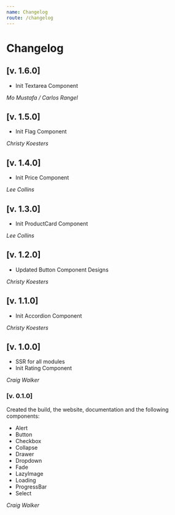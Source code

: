 ```yaml
---
name: Changelog
route: /changelog
---
```


# Changelog

## [v. 1.6.0]

- Init Textarea Component

_Mo Mustafa / Carlos Rangel_

## [v. 1.5.0]

- Init Flag Component

_Christy Koesters_

## [v. 1.4.0]

- Init Price Component

_Lee Collins_

## [v. 1.3.0]

- Init ProductCard Component

_Lee Collins_

## [v. 1.2.0]

- Updated Button Component Designs

_Christy Koesters_

## [v. 1.1.0]

- Init Accordion Component

_Christy Koesters_

## [v. 1.0.0]

- SSR for all modules
- Init Rating Component

_Craig Walker_

### [v. 0.1.0]

Created the build, the website, documentation and the following components:

- Alert
- Button
- Checkbox
- Collapse
- Drawer
- Dropdown
- Fade
- LazyImage
- Loading
- ProgressBar
- Select

_Craig Walker_

